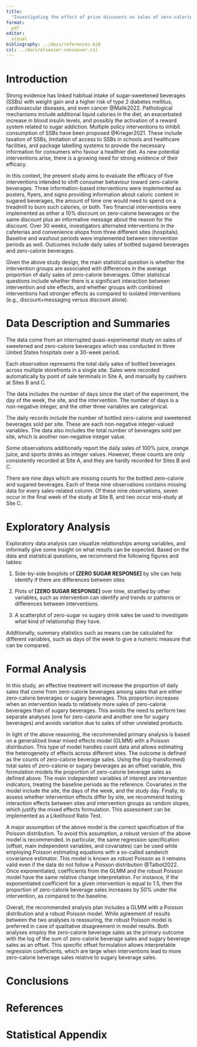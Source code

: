 ```yaml
---
title: 
  "Investigating the effect of price discounts on sales of zero-calorie beverages"
format: 
  pdf
editor: 
  visual
bibliography: ../docs/references.bib
csl: ../docs/elsevier-vancouver.csl
---
```


# Introduction

Strong evidence has linked habitual intake of sugar-sweetened beverages (SSBs) with weight gain and a higher risk of type 2 diabetes mellitus, cardiovascular diseases, and even cancer @Malik2022. Pathological mechanisms include additional liquid calories in the diet, an exacerbated increase in blood insulin levels, and possibly the activation of a reward system related to sugar addiction. Multiple policy interventions to inhibit consumption of SSBs have been proposed @Krieger2021. These include taxation of SSBs, limitation of access to SSBs in schools and healthcare facilities, and package labelling systems to provide the necessary information for consumers who favour a healthier diet. As new potential interventions arise, there is a growing need for strong evidence of their efficacy.

In this context, the present study aims to evaluate the efficacy of five interventions intended to shift consumer behaviour toward zero-calorie beverages. Three information-based interventions were implemented as posters, flyers, and signs providing information about caloric content in sugared beverages, the amount of time one would need to spend on a treadmill to burn such calories, or both. Two financial interventions were implemented as either a 10% discount on zero-calorie beverages or the same discount plus an informative message about the reason for the discount. Over 30 weeks, investigators alternated interventions in the cafeterias and convenience shops from three different sites (hospitals). Baseline and washout periods were implemented between intervention periods as well. Outcomes include daily sales of bottled sugared beverages and zero-calorie beverages.

Given the above study design, the main statistical question is whether the intervention groups are associated with differences in the average proportion of daily sales of zero-calorie beverages. Other statistical questions include whether there is a significant interaction between intervention and site effects, and whether groups with combined interventions had stronger effects as compared to isolated interventions (e.g., discount+messaging versus discount alone).

# Data Description and Summaries

The data come from an interrupted quasi-experimental study on sales of sweetened and zero-calorie beverages which was conducted in three United States hospitals over a 30-week period. 

Each observation represents the total daily sales of bottled beverages across multiple storefronts in a single site. Sales were recorded automatically by point of sale terminals in Site A, and manually by cashiers at Sites B and C. 

The data includes the number of days since the start of the experiment, the day of the week, the site, and the intervention. The number of days is a non-negative integer, and the other three variables are categorical.

The daily records include the number of bottled zero-calorie and sweetened beverages sold per site. These are each non-negative integer-valued variables. The data also includes the total number of beverages sold per site, which is another non-negative integer value.

Some observations additionally report the daily sales of 100% juice, orange juice, and sports drinks as integer values. However, these counts are only consistently recorded at Site A, and they are hardly recorded for Sites B and C. 

There are nine days which are missing counts for the bottled zero-calorie and sugared beverages. Each of these nine observations contains missing data for every sales-related column. Of these nine observations, seven occur in the final week of the study at Site B, and two occur mid-study at Site C. 

# Exploratory Analysis

Exploratory data analysis can visualize relationships among variables, and informally give some insight on what results can be expected. Based on the data and statistical questions, we recommend the following figures and tables:

1.  Side-by-side boxplots of **\[ZERO SUGAR RESPONSE\]** by site can help identify if there are differences between sites

2.  Plots of **\[ZERO SUGAR RESPONSE\]** over time, stratified by other variables, such as intervention can identify and trends or patterns or differences between interventions.

3.  A scatterplot of zero-sugar vs sugary drink sales be used to investigate what kind of relationship they have.

Additionally, summary statistics such as means can be calculated for different variables, such as days of the week to give a numeric measure that can be compared.

# Formal Analysis

In this study, an effective treatment will increase the proportion of daily sales that come from zero-calorie beverages among sales that are either zero-calorie beverages or sugary beverages. This proportion increases when an intervention leads to relatively more sales of zero-calorie beverages than of sugary beverages. This avoids the need to perform two separate analyses (one for zero-calorie and another one for sugary beverages) and avoids variation due to sales of other unrelated products.

In light of the above reasoning, the recommended primary analysis is based on a generalized linear mixed effects model (GLMM) with a Poisson distribution. This type of model handles count data and allows estimating the heterogeneity of effects across different sites. The outcome is defined as the counts of zero-calorie beverage sales. Using the (log-transformed) total sales of zero-calorie or sugary beverages as an offset variable, this formulation models the proportion of zero-calorie beverage sales as defined above. The main independent variables of interest are intervention indicators, treating the baseline periods as the reference. Covariates in the model include the site, the days of the week, and the study day. Finally, to assess whether intervention effects differ by site, we recommend testing interaction effects between sites and intervention groups as random slopes, which justify the mixed effects formulation. This assessment can be implemented as a Likelihood Ratio Test.

A major assumption of the above model is the correct specification of the Poisson distribution. To avoid this assumption, a robust version of the above model is recommended. In particular, the same regression specification (offset, main independent variables, and covariates) can be used while employing Poisson estimating equations with a so-called sandwich covariance estimator. This model is known as robust Poisson as it remains valid even if the data do not follow a Poisson distribution @Talbot2022. Once exponentiated, coefficients from the GLMM and the robust Poisson model have the same relative change interpretation. For instance, if the exponentiated coefficient for a given intervention is equal to 1.5, then the proportion of zero-calorie beverage sales increases by 50% under the intervention, as compared to the baseline.

Overall, the recommended analysis plan includes a GLMM with a Poisson distribution and a robust Poisson model. While agreement of results between the two analyses is reassuring, the robust Poisson model is preferred in case of qualitative disagreement in model results. Both analyses employ the zero-calorie beverage sales as the primary outcome with the log of the sum of zero-calorie beverage sales and sugary beverage sales as an offset. This specific offset formulation allows interpretable regression coefficients, which are large when interventions lead to more zero-calorie beverage sales relative to sugary beverage sales.


# Conclusions

# References

# Statistical Appendix
